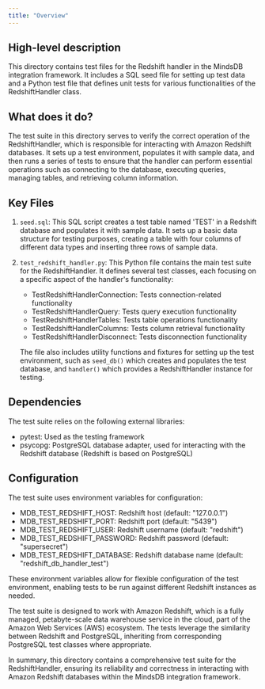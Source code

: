 ```yaml
---
title: "Overview"
---
```


## High-level description
This directory contains test files for the Redshift handler in the MindsDB integration framework. It includes a SQL seed file for setting up test data and a Python test file that defines unit tests for various functionalities of the RedshiftHandler class.

## What does it do?
The test suite in this directory serves to verify the correct operation of the RedshiftHandler, which is responsible for interacting with Amazon Redshift databases. It sets up a test environment, populates it with sample data, and then runs a series of tests to ensure that the handler can perform essential operations such as connecting to the database, executing queries, managing tables, and retrieving column information.

## Key Files

1. `seed.sql`:
   This SQL script creates a test table named 'TEST' in a Redshift database and populates it with sample data. It sets up a basic data structure for testing purposes, creating a table with four columns of different data types and inserting three rows of sample data.

2. `test_redshift_handler.py`:
   This Python file contains the main test suite for the RedshiftHandler. It defines several test classes, each focusing on a specific aspect of the handler's functionality:
   - TestRedshiftHandlerConnection: Tests connection-related functionality
   - TestRedshiftHandlerQuery: Tests query execution functionality
   - TestRedshiftHandlerTables: Tests table operations functionality
   - TestRedshiftHandlerColumns: Tests column retrieval functionality
   - TestRedshiftHandlerDisconnect: Tests disconnection functionality

   The file also includes utility functions and fixtures for setting up the test environment, such as `seed_db()` which creates and populates the test database, and `handler()` which provides a RedshiftHandler instance for testing.

## Dependencies
The test suite relies on the following external libraries:
- pytest: Used as the testing framework
- psycopg: PostgreSQL database adapter, used for interacting with the Redshift database (Redshift is based on PostgreSQL)

## Configuration
The test suite uses environment variables for configuration:
- MDB_TEST_REDSHIFT_HOST: Redshift host (default: "127.0.0.1")
- MDB_TEST_REDSHIFT_PORT: Redshift port (default: "5439")
- MDB_TEST_REDSHIFT_USER: Redshift username (default: "redshift")
- MDB_TEST_REDSHIFT_PASSWORD: Redshift password (default: "supersecret")
- MDB_TEST_REDSHIFT_DATABASE: Redshift database name (default: "redshift_db_handler_test")

These environment variables allow for flexible configuration of the test environment, enabling tests to be run against different Redshift instances as needed.

The test suite is designed to work with Amazon Redshift, which is a fully managed, petabyte-scale data warehouse service in the cloud, part of the Amazon Web Services (AWS) ecosystem. The tests leverage the similarity between Redshift and PostgreSQL, inheriting from corresponding PostgreSQL test classes where appropriate.

In summary, this directory contains a comprehensive test suite for the RedshiftHandler, ensuring its reliability and correctness in interacting with Amazon Redshift databases within the MindsDB integration framework.